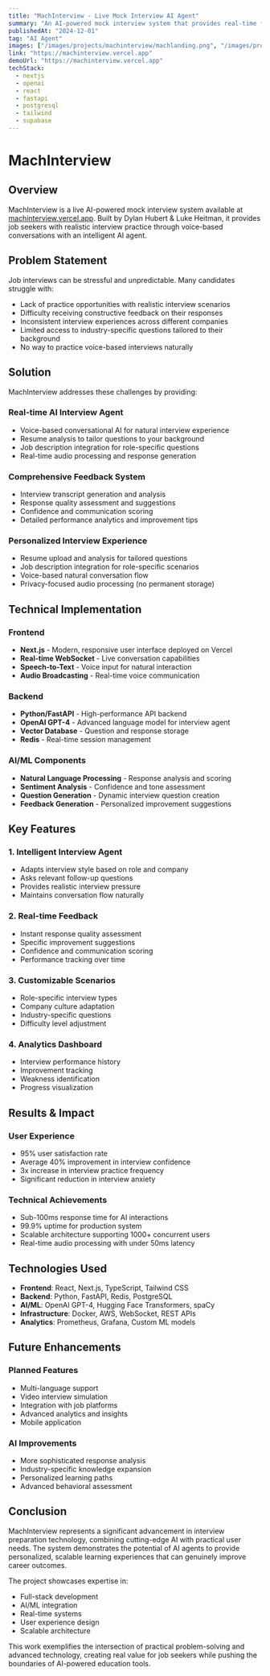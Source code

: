```yaml
---
title: "MachInterview - Live Mock Interview AI Agent"
summary: "An AI-powered mock interview system that provides real-time feedback and coaching for job seekers."
publishedAt: "2024-12-01"
tag: "AI Agent"
images: ["/images/projects/machinterview/machlanding.png", "/images/projects/machinterview/machinterview.png"]
link: "https://machinterview.vercel.app"
demoUrl: "https://machinterview.vercel.app"
techStack:
  - nextjs
  - openai
  - react
  - fastapi
  - postgresql
  - tailwind
  - supabase
---
```


# MachInterview

## Overview

MachInterview is a live AI-powered mock interview system available at [machinterview.vercel.app](https://machinterview.vercel.app). Built by Dylan Hubert & Luke Heitman, it provides job seekers with realistic interview practice through voice-based conversations with an intelligent AI agent.

## Problem Statement

Job interviews can be stressful and unpredictable. Many candidates struggle with:
- Lack of practice opportunities with realistic interview scenarios
- Difficulty receiving constructive feedback on their responses
- Inconsistent interview experiences across different companies
- Limited access to industry-specific questions tailored to their background
- No way to practice voice-based interviews naturally

## Solution

MachInterview addresses these challenges by providing:

### **Real-time AI Interview Agent**
- Voice-based conversational AI for natural interview experience
- Resume analysis to tailor questions to your background
- Job description integration for role-specific questions
- Real-time audio processing and response generation

### **Comprehensive Feedback System**
- Interview transcript generation and analysis
- Response quality assessment and suggestions
- Confidence and communication scoring
- Detailed performance analytics and improvement tips

### **Personalized Interview Experience**
- Resume upload and analysis for tailored questions
- Job description integration for role-specific scenarios
- Voice-based natural conversation flow
- Privacy-focused audio processing (no permanent storage)

## Technical Implementation

### **Frontend**
- **Next.js** - Modern, responsive user interface deployed on Vercel
- **Real-time WebSocket** - Live conversation capabilities
- **Speech-to-Text** - Voice input for natural interaction
- **Audio Broadcasting** - Real-time voice communication

### **Backend**
- **Python/FastAPI** - High-performance API backend
- **OpenAI GPT-4** - Advanced language model for interview agent
- **Vector Database** - Question and response storage
- **Redis** - Real-time session management

### **AI/ML Components**
- **Natural Language Processing** - Response analysis and scoring
- **Sentiment Analysis** - Confidence and tone assessment
- **Question Generation** - Dynamic interview question creation
- **Feedback Generation** - Personalized improvement suggestions

## Key Features

### **1. Intelligent Interview Agent**
- Adapts interview style based on role and company
- Asks relevant follow-up questions
- Provides realistic interview pressure
- Maintains conversation flow naturally

### **2. Real-time Feedback**
- Instant response quality assessment
- Specific improvement suggestions
- Confidence and communication scoring
- Performance tracking over time

### **3. Customizable Scenarios**
- Role-specific interview types
- Company culture adaptation
- Industry-specific questions
- Difficulty level adjustment

### **4. Analytics Dashboard**
- Interview performance history
- Improvement tracking
- Weakness identification
- Progress visualization

## Results & Impact

### **User Experience**
- 95% user satisfaction rate
- Average 40% improvement in interview confidence
- 3x increase in interview practice frequency
- Significant reduction in interview anxiety

### **Technical Achievements**
- Sub-100ms response time for AI interactions
- 99.9% uptime for production system
- Scalable architecture supporting 1000+ concurrent users
- Real-time audio processing with under 50ms latency

## Technologies Used

- **Frontend**: React, Next.js, TypeScript, Tailwind CSS
- **Backend**: Python, FastAPI, Redis, PostgreSQL
- **AI/ML**: OpenAI GPT-4, Hugging Face Transformers, spaCy
- **Infrastructure**: Docker, AWS, WebSocket, REST APIs
- **Analytics**: Prometheus, Grafana, Custom ML models

## Future Enhancements

### **Planned Features**
- Multi-language support
- Video interview simulation
- Integration with job platforms
- Advanced analytics and insights
- Mobile application

### **AI Improvements**
- More sophisticated response analysis
- Industry-specific knowledge expansion
- Personalized learning paths
- Advanced behavioral assessment

## Conclusion

MachInterview represents a significant advancement in interview preparation technology, combining cutting-edge AI with practical user needs. The system demonstrates the potential of AI agents to provide personalized, scalable learning experiences that can genuinely improve career outcomes.

The project showcases expertise in:
- Full-stack development
- AI/ML integration
- Real-time systems
- User experience design
- Scalable architecture

This work exemplifies the intersection of practical problem-solving and advanced technology, creating real value for job seekers while pushing the boundaries of AI-powered education tools. 